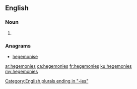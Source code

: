 ==English==

===Noun===
{{head|en|plural}}

# {{plural of|hegemony|lang=en}}

===Anagrams===
* [[hegemonise#English|hegemonise]]

[[Category:English plurals ending in "-ies"]]

[[ar:hegemonies]]
[[ca:hegemonies]]
[[fr:hegemonies]]
[[ku:hegemonies]]
[[my:hegemonies]]